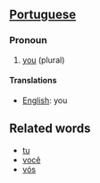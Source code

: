 ==[[Portuguese]]==
===Pronoun===
#[[you]] (plural)

====Translations====
*[[English]]: you

==Related words==
*[[tu]]
*[[você]]
*[[vós]]